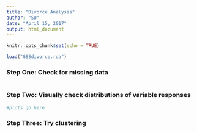 ```yaml
---
title: "Divorce Analysis"
author: "SU"
date: "April 15, 2017"
output: html_document
---
```


```r
knitr::opts_chunk$set(echo = TRUE)
```

```r
load("GSSdivorce.rda")
```

### Step One: Check for missing data

```r

```

### Step Two: Visually check distributions of variable responses

```r
#plots go here
```

### Step Three: Try clustering

``` r
```
